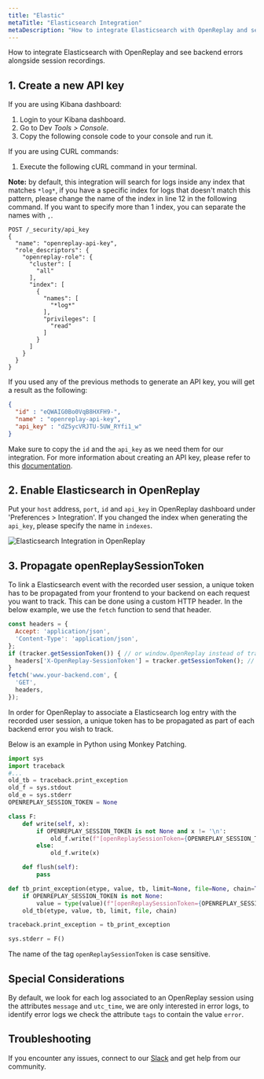 ```yaml
---
title: "Elastic"
metaTitle: "Elasticsearch Integration"
metaDescription: "How to integrate Elasticsearch with OpenReplay and see backend errors alongside session replays."
---
```


How to integrate Elasticsearch with OpenReplay and see backend errors alongside session recordings.

## 1. Create a new API key

If you are using Kibana dashboard:
1. Login to your Kibana dashboard.
2. Go to Dev *Tools > Console*.
3. Copy the following console code to your console and run it.

If you are using CURL commands:
1. Execute the following cURL command in your terminal.

**Note:** by default, this integration will search for logs inside any index that matches `*log*`, if you have a specific index for logs that doesn't match this pattern, please change the name of the index in line 12 in the following command. If you want to specify more than 1 index, you can separate the names with `,`.

```shell
POST /_security/api_key
{
  "name": "openreplay-api-key",
  "role_descriptors": {
    "openreplay-role": {
      "cluster": [
        "all"
      ],
      "index": [
        {
          "names": [
            "*log*"
          ],
          "privileges": [
            "read"
          ]
        }
      ]
    }
  }
}
```

If you used any of the previous methods to generate an API key, you will get a result as the following:

```json
{
  "id" : "eQWAIG0Bo0VqB8HXFH9-",
  "name" : "openreplay-api-key",
  "api_key" : "dZ5ycVRJTU-5UW_RYfi1_w"
}
```

Make sure to copy the `id` and the `api_key` as we need them for our integration. For more information about creating an API key, please refer to this [documentation](https://www.elastic.co/guide/en/elasticsearch/reference/master/security-api-create-api-key.html).

## 2. Enable Elasticsearch in OpenReplay

Put your `host` address, `port`, `id` and `api_key` in OpenReplay dashboard under 'Preferences > Integration'.
If you changed the index when generating the `api_key`, please specify the name in `indexes`.

![Elasticsearch Integration in OpenReplay](/static/elastic-1.png#center)

## 3. Propagate openReplaySessionToken

To link a Elasticsearch event with the recorded user session, a unique token has to be propagated from your frontend to your backend on each request you want to track. This can be done using a custom HTTP header. In the below example, we use the `fetch` function to send that header.

```javascript
const headers = {
  Accept: 'application/json',
  'Content-Type': 'application/json',
};
if (tracker.getSessionToken()) { // or window.OpenReplay instead of tracker if you're using the snippet
  headers['X-OpenReplay-SessionToken'] = tracker.getSessionToken(); // Inject openReplaySessionToken
}
fetch('www.your-backend.com', {
  'GET',
  headers,
});
```

In order for OpenReplay to associate a Elasticsearch log entry with the recorded user session, a unique token has to be propagated as part of each backend error you wish to track.

Below is an example in Python using Monkey Patching.

```python
import sys
import traceback
#...
old_tb = traceback.print_exception
old_f = sys.stdout
old_e = sys.stderr
OPENREPLAY_SESSION_TOKEN = None

class F:
    def write(self, x):
        if OPENREPLAY_SESSION_TOKEN is not None and x != '\n':
            old_f.write(f"[openReplaySessionToken={OPENREPLAY_SESSION_TOKEN}] {x}")
        else:
            old_f.write(x)

    def flush(self):
        pass

def tb_print_exception(etype, value, tb, limit=None, file=None, chain=True):
    if OPENREPLAY_SESSION_TOKEN is not None:
        value = type(value)(f"[openReplaySessionToken={OPENREPLAY_SESSION_TOKEN}] " + str(value))
    old_tb(etype, value, tb, limit, file, chain)

traceback.print_exception = tb_print_exception

sys.stderr = F()
```

The name of the tag `openReplaySessionToken` is case sensitive.

## Special Considerations

By default, we look for each log associated to an OpenReplay session using the attributes `message` and `utc_time`, we are only interested in error logs, to identify error logs we check the attribute `tags` to contain the value `error`.

## Troubleshooting

If you encounter any issues, connect to our [Slack](https://slack.openreplay.com) and get help from our community.
